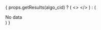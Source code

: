 
{
  props.getResults(algo_cid) ? (
    <>
        <CorruptionLineChart
          data={props.getResults(algo_cid).results}
          getContainerObserver={props.getContainerObserver}
          corruption_function="Digital Corruptions"
        />
    </>
  ) : (
    <div>No data</div>
  )
}
